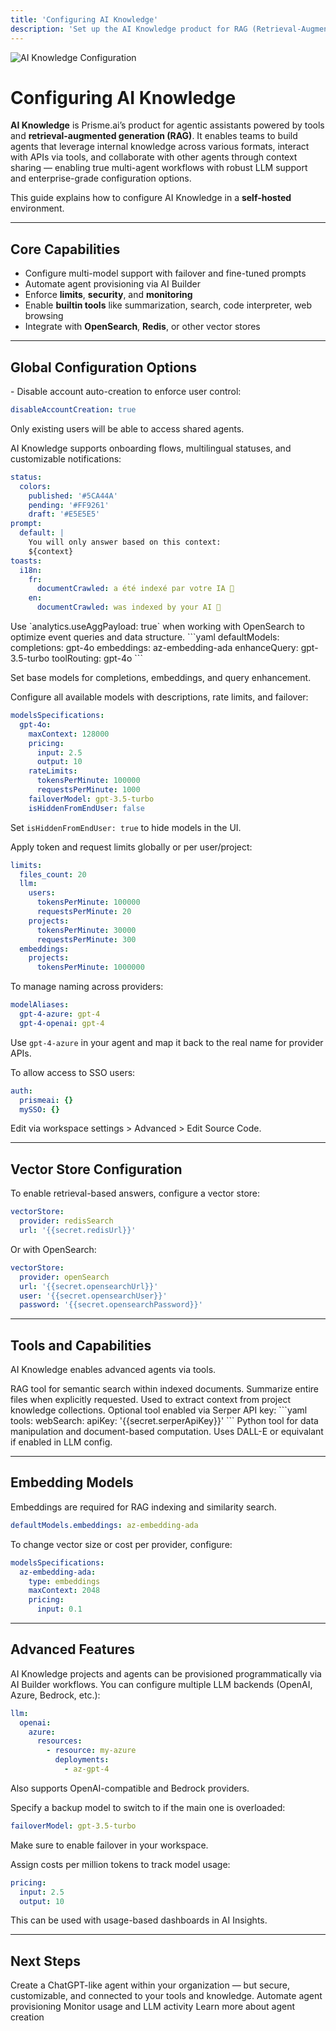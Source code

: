 ```yaml
---
title: 'Configuring AI Knowledge'
description: 'Set up the AI Knowledge product for RAG (Retrieval-Augmented Generation) with model orchestration, rate limits, and vector stores.'
---
```


<Frame>
  <img src="/images/ai-knowledge-config.png" alt="AI Knowledge Configuration" />
</Frame>

# Configuring AI Knowledge


**AI Knowledge** is Prisme.ai’s product for agentic assistants powered by tools and **retrieval-augmented generation (RAG)**. It enables teams to build agents that leverage internal knowledge across various formats, interact with APIs via tools, and collaborate with other agents through context sharing — enabling true multi-agent workflows with robust LLM support and enterprise-grade configuration options.

This guide explains how to configure AI Knowledge in a **self-hosted** environment.

---

## Core Capabilities

- Configure multi-model support with failover and fine-tuned prompts
- Automate agent provisioning via AI Builder
- Enforce **limits**, **security**, and **monitoring**
- Enable **builtin tools** like summarization, search, code interpreter, web browsing
- Integrate with **OpenSearch**, **Redis**, or other vector stores

---

## Global Configuration Options

<AccordionGroup>

<Accordion title="Account Management">
- Disable account auto-creation to enforce user control:

```yaml
disableAccountCreation: true
```

Only existing users will be able to access shared agents.
</Accordion>

<Accordion title="Onboarding, Toasts & Statuses">
AI Knowledge supports onboarding flows, multilingual statuses, and customizable notifications:

```yaml
status:
  colors:
    published: '#5CA44A'
    pending: '#FF9261'
    draft: '#E5E5E5'
prompt:
  default: |
    You will only answer based on this context:
    ${context}
toasts:
  i18n:
    fr:
      documentCrawled: a été indexé par votre IA 🤖
    en:
      documentCrawled: was indexed by your AI 🤖
```
</Accordion>

<Accordion title="Analytics Settings">
Use `analytics.useAggPayload: true` when working with OpenSearch to optimize event queries and data structure.
</Accordion>

<Accordion title="Model Defaults">
```yaml
defaultModels:
  completions: gpt-4o
  embeddings: az-embedding-ada
  enhanceQuery: gpt-3.5-turbo
  toolRouting: gpt-4o
```

Set base models for completions, embeddings, and query enhancement.
</Accordion>

<Accordion title="Model Specifications">
Configure all available models with descriptions, rate limits, and failover:

```yaml
modelsSpecifications:
  gpt-4o:
    maxContext: 128000
    pricing:
      input: 2.5
      output: 10
    rateLimits:
      tokensPerMinute: 100000
      requestsPerMinute: 1000
    failoverModel: gpt-3.5-turbo
    isHiddenFromEndUser: false
```

Set `isHiddenFromEndUser: true` to hide models in the UI.
</Accordion>

<Accordion title="Rate Limits">
Apply token and request limits globally or per user/project:

```yaml
limits:
  files_count: 20
  llm:
    users:
      tokensPerMinute: 100000
      requestsPerMinute: 20
    projects:
      tokensPerMinute: 30000
      requestsPerMinute: 300
  embeddings:
    projects:
      tokensPerMinute: 1000000
```
</Accordion>

<Accordion title="Model Aliases">
To manage naming across providers:

```yaml
modelAliases:
  gpt-4-azure: gpt-4
  gpt-4-openai: gpt-4
```

Use `gpt-4-azure` in your agent and map it back to the real name for provider APIs.
</Accordion>

<Accordion title="SSO Access">
To allow access to SSO users:

```yaml
auth:
  prismeai: {}
  mySSO: {}
```

Edit via workspace settings > Advanced > Edit Source Code.
</Accordion>

</AccordionGroup>

---

## Vector Store Configuration

To enable retrieval-based answers, configure a vector store:

```yaml
vectorStore:
  provider: redisSearch
  url: '{{secret.redisUrl}}'
```

Or with OpenSearch:

```yaml
vectorStore:
  provider: openSearch
  url: '{{secret.opensearchUrl}}'
  user: '{{secret.opensearchUser}}'
  password: '{{secret.opensearchPassword}}'
```

---

## Tools and Capabilities

AI Knowledge enables advanced agents via tools.

<CardGroup cols={2}>

<Card title="file_search" icon="magnifying-glass-chart">
RAG tool for semantic search within indexed documents.
</Card>

<Card title="file_summary" icon="scroll">
Summarize entire files when explicitly requested.
</Card>

<Card title="documents_rag" icon="book-open">
Used to extract context from project knowledge collections.
</Card>

<Card title="web_search" icon="globe">
Optional tool enabled via Serper API key:
```yaml
tools:
  webSearch:
    apiKey: '{{secret.serperApiKey}}'
```
</Card>

<Card title="code_interpreter" icon="code">
Python tool for data manipulation and document-based computation.
</Card>

<Card title="image_generation" icon="image">
Uses DALL-E or equivalant if enabled in LLM config.
</Card>

</CardGroup>

---

## Embedding Models

Embeddings are required for RAG indexing and similarity search.

```yaml
defaultModels.embeddings: az-embedding-ada
```

To change vector size or cost per provider, configure:

```yaml
modelsSpecifications:
  az-embedding-ada:
    type: embeddings
    maxContext: 2048
    pricing:
      input: 0.1
```

---

## Advanced Features

<AccordionGroup>

<Accordion title="AI Builder Automation">
AI Knowledge projects and agents can be provisioned programmatically via AI Builder workflows.
</Accordion>

<Accordion title="Multi-LLM & Region Routing">
You can configure multiple LLM backends (OpenAI, Azure, Bedrock, etc.):

```yaml
llm:
  openai:
    azure:
      resources:
        - resource: my-azure
          deployments:
            - az-gpt-4
```

Also supports OpenAI-compatible and Bedrock providers.
</Accordion>

<Accordion title="Failover Models">
Specify a backup model to switch to if the main one is overloaded:

```yaml
failoverModel: gpt-3.5-turbo
```

Make sure to enable failover in your workspace.
</Accordion>

<Accordion title="Token Management & Billing">
Assign costs per million tokens to track model usage:

```yaml
pricing:
  input: 2.5
  output: 10
```

This can be used with usage-based dashboards in AI Insights.
</Accordion>

</AccordionGroup>

---

## Next Steps

<CardGroup cols={2}>
  <Card
    title="SecureChat"
    icon="comment"
    href="/self-hosting/configuration/ai-securechat"
  >
    Create a ChatGPT-like agent within your organization — but secure, customizable, and connected to your tools and knowledge.
  </Card>
  <Card
    title="AI Builder"
    icon="wand-magic"
    href="/self-hosting/configuration/ai-builder"
  >
    Automate agent provisioning
  </Card>
  <Card
    title="Monitoring & Logs"
    icon="chart-column"
    href="/self-hosting/kubernetes/prometheus-grafana-operator"
  >
    Monitor usage and LLM activity
  </Card>
  <Card
    title="Create an agent"
    icon="wand-magic"
    href="/create-agents/overview"
  >
    Learn more about agent creation
  </Card>
</CardGroup>